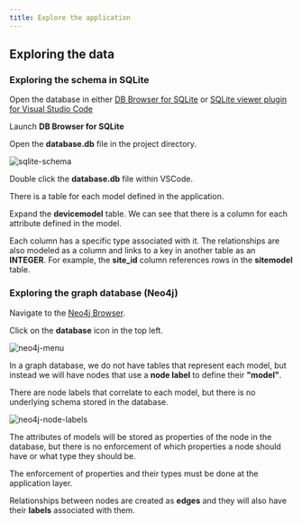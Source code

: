 ```yaml
---
title: Explore the application
---
```



## Exploring the data

### Exploring the schema in SQLite

Open the database in either [DB Browser for SQLite](https://sqlitebrowser.org/dl/) or [SQLite viewer plugin for Visual Studio Code](https://marketplace.visualstudio.com/items?itemName=qwtel.sqlite-viewer&ssr=false#overview)


<Tabs>
<TabItem value="DBBrowser for SQLite" default>

Launch **DB Browser for SQLite**

Open the **database.db** file in the project directory.

![sqlite-schema](./images/lab2/sqlite-schema.png)

</TabItem>
<TabItem value="VSCode - SQLite Browser">

Double click the **database.db** file within VSCode.

</TabItem>
</Tabs>

There is a table for each model defined in the application.

Expand the **devicemodel** table. We can see that there is a column for each attribute defined in the model.

Each column has a specific type associated with it. The relationships are also modeled as a column and links to a key in another table as an **INTEGER**. For example, the **site_id** column references rows in the **sitemodel** table.

### Exploring the graph database (Neo4j)

Navigate to the [Neo4j Browser](http://localhost:7474). 

Click on the **database** icon in the top left.

![neo4j-menu](../images/lab2/02-neo4j-menu.png)

In a graph database, we do not have tables that represent each model, but instead we will have nodes that use a **node label** to define their **"model"**.

There are node labels that correlate to each model, but there is no underlying schema stored in the database.

![neo4j-node-labels](../images/lab2/03-neo4j-node-labels.png)

The attributes of models will be stored as properties of the node in the database, but there is no enforcement of which properties a node should have or what type they should be.

The enforcement of properties and their types must be done at the application layer.

Relationships between nodes are created as **edges** and they will also have their **labels** associated with them.